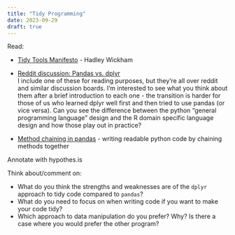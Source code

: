 ```yaml
---
title: "Tidy Programming"
date: 2023-09-29
draft: true
---
```


Read: 

- [Tidy Tools Manifesto](https://cran.r-project.org/web/packages/tidyverse/vignettes/manifesto.html) - Hadley Wickham

- [Reddit discussion: Pandas vs. dplyr](https://www.reddit.com/r/datascience/comments/pmzevl/tidyverse_equivalent_in_python/?rdt=65309)    
I include one of these for reading purposes, but they're all over reddit and similar discussion boards. I'm interested to see what you think about them after a brief introduction to each one - the transition is harder for those of us who learned dplyr well first and then tried to use pandas (or vice versa). Can you see the difference between the python "general programming language" design and the R domain specific language design and how those play out in practice?

- [Method chaining in pandas](https://tomaugspurger.net/posts/method-chaining/) - writing readable python code by chaining methods together


Annotate with hypothes.is

Think about/comment on: 

- What do you think the strengths and weaknesses are of the `dplyr` approach to tidy code compared to `pandas`?
- What do you need to focus on when writing code if you want to make your code tidy?
- Which approach to data manipulation do you prefer? Why? Is there a case where you would prefer the other program?
